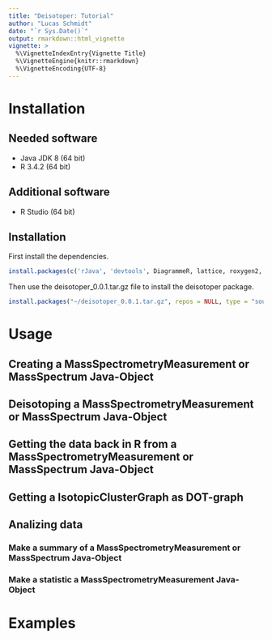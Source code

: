 ```yaml
---
title: "Deisotoper: Tutorial"
author: "Lucas Schmidt"
date: "`r Sys.Date()`"
output: rmarkdown::html_vignette
vignette: >
  %\VignetteIndexEntry{Vignette Title}
  %\VignetteEngine{knitr::rmarkdown}
  %\VignetteEncoding{UTF-8}
---
```



# Installation

## Needed software

- Java JDK 8 (64 bit)
- R 3.4.2 (64 bit)


## Additional software

- R Studio (64 bit)


## Installation

First install the dependencies.

```r
install.packages(c('rJava', 'devtools', DiagrammeR, lattice, roxygen2, protViz, shiny, testthat, mzR, knitr))
```

Then use the deisotoper_0.0.1.tar.gz file to install the deisotoper package.

```r
install.packages("~/deisotoper_0.0.1.tar.gz", repos = NULL, type = "source")
```


# Usage

## Creating a MassSpectrometryMeasurement or MassSpectrum Java-Object

## Deisotoping a MassSpectrometryMeasurement or MassSpectrum Java-Object

## Getting the data back in R from a MassSpectrometryMeasurement or MassSpectrum Java-Object

## Getting a IsotopicClusterGraph as DOT-graph

## Analizing data

### Make a summary of a MassSpectrometryMeasurement or MassSpectrum Java-Object

### Make a statistic a MassSpectrometryMeasurement Java-Object

# Examples


